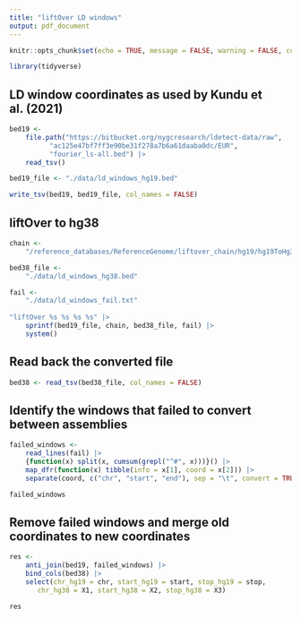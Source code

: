 ```yaml
---
title: "liftOver LD windows"
output: pdf_document
---
```


```r
knitr::opts_chunk$set(echo = TRUE, message = FALSE, warning = FALSE, comment = "")
```

```r
library(tidyverse)
```

## LD window coordinates as used by Kundu et al. (2021)

```r
bed19 <- 
    file.path("https://bitbucket.org/nygcresearch/ldetect-data/raw",
	      "ac125e47bf7ff3e90be31f278a7b6a61daaba0dc/EUR",
	      "fourier_ls-all.bed") |>
    read_tsv()

bed19_file <- "./data/ld_windows_hg19.bed"

write_tsv(bed19, bed19_file, col_names = FALSE)
```


## liftOver to hg38

```r
chain <- 
    "/reference_databases/ReferenceGenome/liftover_chain/hg19/hg19ToHg38.over.chain.gz"

bed38_file <- 
    "./data/ld_windows_hg38.bed" 

fail <-
    "./data/ld_windows_fail.txt"
    
"liftOver %s %s %s %s" |>
    sprintf(bed19_file, chain, bed38_file, fail) |>
    system()
```

## Read back the converted file

```r
bed38 <- read_tsv(bed38_file, col_names = FALSE)   
```

## Identify the windows that failed to convert between assemblies 

```r
failed_windows <- 
    read_lines(fail) |>
    {function(x) split(x, cumsum(grepl("^#", x)))}() |>
    map_dfr(function(x) tibble(info = x[1], coord = x[2])) |>
    separate(coord, c("chr", "start", "end"), sep = "\t", convert = TRUE)

failed_windows
```

## Remove failed windows and merge old coordinates to new coordinates

```r
res <- 
    anti_join(bed19, failed_windows) |>
    bind_cols(bed38) |>
    select(chr_hg19 = chr, start_hg19 = start, stop_hg19 = stop,
	   chr_hg38 = X1, start_hg38 = X2, stop_hg38 = X3)

res
```

